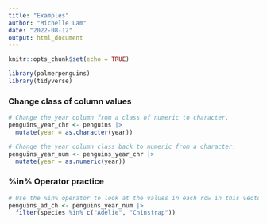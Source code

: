 ```yaml
---
title: "Examples"
author: "Michelle Lam"
date: "2022-08-12"
output: html_document
---
```


```r
knitr::opts_chunk$set(echo = TRUE)

library(palmerpenguins)
library(tidyverse)
```

### Change class of column values
```r
# Change the year column from a class of numeric to character.
penguins_year_chr <- penguins |> 
  mutate(year = as.character(year))

# Change the year column class back to numeric from a character.
penguins_year_num <- penguins_year_chr |> 
  mutate(year = as.numeric(year))
```

### %in% Operator practice
```r
# Use the %in% operator to look at the values in each row in this vector to filter the data frame.
penguins_ad_ch <- penguins_year_num |> 
  filter(species %in% c("Adelie", "Chinstrap"))
```

